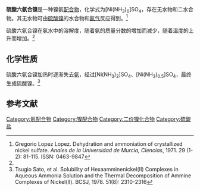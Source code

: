 {{chembox
| Verifiedfields = 
| Watchedfields = 
| verifiedrevid = 
| Name = 硫酸六氨合镍
| NameEn = Hexaamminenickel(II) sulfate
|CustomizedImage=[[File:Ni(NH3)6_2+.png|125px]][[File:Sulfat-Ion.svg|File:Sulfat-Ion.svg]]
| IUPACName = 
| OtherNames = 
|Section1={{Chembox Identifiers
| CASNo_Ref = {{cascite|correct|CAS}}
| CASNo = 15651-41-9
| UNII_Ref = 
| UNII = 
| EINECS = 
| PubChem = 
| InChI = 
| SMILES = 
  }}
|Section3={{Chembox Properties
| Formula = [Ni(NH<sub>3</sub>)<sub>6</sub>]SO<sub>4</sub> 
| MolarMass = 256.944（无水）<BR>292.976（二水）
| Appearance = 
| Solubility = 可溶
| MeltingPt = 
| MeltingPt_notes = 
| Density = 
  }}
}}
{{distinguish|硫酸镍铵}}

'''硫酸六氨合镍'''是一种镍氨[[配合物|配合物]]，化学式为[Ni(NH<sub>3</sub>)<sub>6</sub>]SO<sub>4</sub>，存在无水物和二水合物。其无水物可由[[硫酸镍|硫酸镍]]的水合物和[[氨气|氨气]]反应得到。<ref>Gregorio Lopez Lopez. Dehydration and ammoniation of crystallized nickel sulfate. ''Anales de la Universidad de Murcia, Ciencias'', 1971. 29 (1-2): 81-115. ISSN: 0463-9847</ref>

硫酸六氨合镍在氨水中的溶解度，随着氨的质量分数的增加而减少，随着温度的上升而增加。<ref name=Tsugio />
==化学性质==
硫酸六氨合镍加热时逐渐失去[[氨|氨]]，经过[Ni(NH<sub>3</sub>)<sub>2</sub>]SO<sub>4</sub>、[Ni(NH<sub>3</sub>)<sub>0.5</sub>]SO<sub>4</sub>，最终生成硫酸镍。<ref name=Tsugio>Tsugio Sato, et al. Solubility of Hexaamminenickel(II) Complexes in Aqueous Ammonia Solution and the Thermal Decomposition of Ammine Complexes of Nickel(II). BCSJ, 1978. 51(8): 2310-2316</ref>
==参考文献==
{{reflist}}
{{镍化合物}}
{{硫酸盐}}

[[Category:氨配合物|Category:氨配合物]]
[[Category:镍配合物|Category:镍配合物]]
[[Category:二价镍化合物|Category:二价镍化合物]]
[[Category:硫酸盐|Category:硫酸盐]]